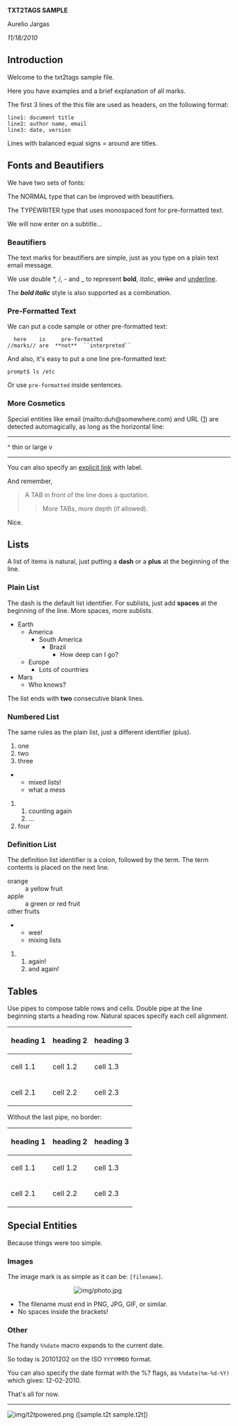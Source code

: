 '''TXT2TAGS SAMPLE'''

Aurelio Jargas

''11/18/2010''


== Introduction ==

Welcome to the txt2tags sample file.

Here you have examples and a brief explanation of all
marks.

The first 3 lines of the this file are used as headers,
on the following format:

<pre>
line1: document title
line2: author name, email
line3: date, version
</pre>

Lines with balanced equal signs = around are titles.

== Fonts and Beautifiers ==

We have two sets of fonts:

The NORMAL type that can be improved with beautifiers.

The TYPEWRITER type that uses monospaced font for
pre-formatted text.

We will now enter on a subtitle...

=== Beautifiers ===

The text marks for beautifiers are simple, just as you
type on a plain text email message.

We use double *, /, - and _ to represent '''bold''',
''italic'', <s>strike</s> and <u>underline</u>.

The '''''bold italic''''' style is also supported as a
combination.

=== Pre-Formatted Text ===

We can put a code sample or other pre-formatted text:

<pre>
  here    is     pre-formatted
//marks// are  **not**  ``interpreted``
</pre>

And also, it's easy to put a one line pre-formatted
text:

<pre>
prompt$ ls /etc
</pre>

Or use <tt>pre-formatted</tt> inside sentences.

=== More Cosmetics ===

Special entities like email (mailto:duh@somewhere.com) and
URL ([http://www.duh.com]) are detected automagically,
as long as the horizontal line:

----

^ thin or large v

----

You can also specify an [http://duh.org explicit link]
with label.

And remember,

	<blockquote>
A TAB in front of the line does a quotation.
		<blockquote>
More TABs, more depth (if allowed).
		</blockquote>
	</blockquote>

Nice.

== Lists ==

A list of items is natural, just putting a '''dash''' or
a '''plus''' at the beginning of the line.

=== Plain List ===

The dash is the default list identifier. For sublists,
just add '''spaces''' at the beginning of the line. More
spaces, more sublists.

* Earth
** America
*** South America
**** Brazil
***** How deep can I go?
** Europe
*** Lots of countries
* Mars
** Who knows?

The list ends with '''two''' consecutive blank lines.

=== Numbered List ===

The same rules as the plain list, just a different
identifier (plus).

# one
# two
# three
** mixed lists!
** what a mess
### counting again
### ...
# four

=== Definition List ===

The definition list identifier is a colon, followed by
the term. The term contents is placed on the next line.

; orange
: a yellow fruit
; apple
: a green or red fruit
; other fruits
** wee!
** mixing lists
### again!
### and again!

== Tables ==

Use pipes to compose table rows and cells.
Double pipe at the line beginning starts a heading row.
Natural spaces specify each cell alignment.

{| align="center" border="1"
|-
! heading 1
! heading 2
! heading 3
|-
| cell 1.1
| cell 1.2
| cell 1.3
|-
| cell 2.1
| cell 2.2
| cell 2.3
|}

Without the last pipe, no border:

{| align="center"
|-
! heading 1
! heading 2
! heading 3
|-
| cell 1.1
| cell 1.2
| cell 1.3
|-
| cell 2.1
| cell 2.2
| cell 2.3
|}

== Special Entities ==

Because things were too simple.

=== Images ===

The image mark is as simple as it can be: <tt>[filename]</tt>.

                      [[Image:img/photo.jpg|center]]  

* The filename must end in PNG, JPG, GIF, or similar.
* No spaces inside the brackets!

=== Other ===

The handy <tt>%%date</tt> macro expands to the current date.

So today is 20101202 on the ISO <tt>YYYYMMDD</tt> format.

You can also specify the date format with the %? flags,
as <tt>%%date(%m-%d-%Y)</tt> which gives: 12-02-2010.

That's all for now.

----

[[Image:img/t2tpowered.png|left]] ([sample.t2t sample.t2t])

<!-- wiki code generated by txt2tags 2.6.570 (http://txt2tags.org) -->
<!-- cmdline: txt2tags -t wiki samples/sample.t2t -->
